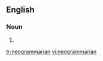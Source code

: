 {{also|Neogrammarian}}
==English==

===Noun===
{{en-noun}}

# {{alternative form of|Neogrammarian|lang=en}}

[[tr:neogrammarian]]
[[vi:neogrammarian]]